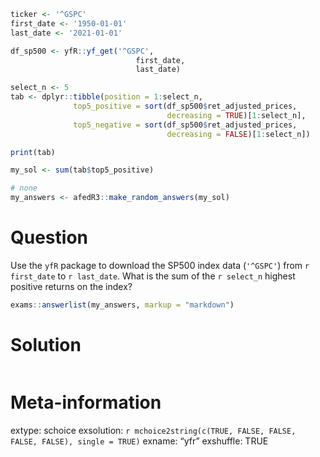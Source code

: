 ```r
ticker <- '^GSPC'
first_date <- '1950-01-01'
last_date <- '2021-01-01'

df_sp500 <- yfR::yf_get('^GSPC', 
                            first_date,
                            last_date)

select_n <- 5
tab <- dplyr::tibble(position = 1:select_n,
              top5_positive = sort(df_sp500$ret_adjusted_prices, 
                                   decreasing = TRUE)[1:select_n],
              top5_negative = sort(df_sp500$ret_adjusted_prices, 
                                   decreasing = FALSE)[1:select_n])

print(tab)

my_sol <- sum(tab$top5_positive)
```

```r
# none
my_answers <- afedR3::make_random_answers(my_sol)
```

Question
========

Use the `yfR` package to download the SP500 index data (`'^GSPC'`) from `r first_date` to `r last_date`. What is the sum of the `r select_n` highest positive returns on the index?

```r
exams::answerlist(my_answers, markup = "markdown")
```

Solution
================

```r
```


Meta-information
================
extype: schoice
exsolution: `r mchoice2string(c(TRUE, FALSE, FALSE, FALSE, FALSE), single = TRUE)`
exname: "yfr "
exshuffle: TRUE

